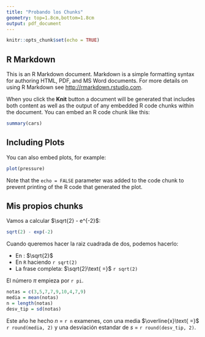```yaml
---
title: "Probando los Chunks"
geometry: top=1.8cm,bottom=1.8cm
output: pdf_document
---
```


```r
knitr::opts_chunk$set(echo = TRUE)
```

## R Markdown

This is an R Markdown document. Markdown is a simple formatting syntax for authoring HTML, PDF, and MS Word documents. For more details on using R Markdown see <http://rmarkdown.rstudio.com>.

When you click the **Knit** button a document will be generated that includes both content as well as the output of any embedded R code chunks within the document. You can embed an R code chunk like this:

```r
summary(cars)
```

## Including Plots

You can also embed plots, for example:

```r
plot(pressure)
```

Note that the `echo = FALSE` parameter was added to the code chunk to prevent printing of the R code that generated the plot.

## Mis propios chunks

Vamos a calcular $\sqrt{2} - e^{-2}$:
```r
sqrt(2) - exp(-2)
```

Cuando queremos hacer la raiz cuadrada de dos, podemos hacerlo:

- En \LaTeX: $\sqrt{2}$
- En `R` haciendo `r sqrt(2)`
- La frase completa: $\sqrt{2}\text{ =}$ `r sqrt(2)`

El número $\pi$ empieza por `r pi`.

```r
notas = c(3,5,7,7,9,10,4,7,9)
media = mean(notas)
n = length(notas)
desv_tip = sd(notas)
```

Este año he hecho $n \text{ =}$ `r n` examenes, con una media $\overline{x}\text{ =}$ `r round(media, 2)`
y una desviación estandar de $s\text{ =}$ `r round(desv_tip, 2)`.